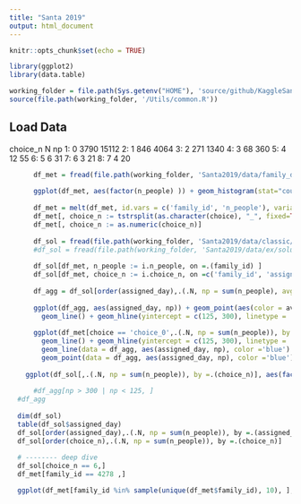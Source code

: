 ```yaml
---
title: "Santa 2019"
output: html_document
---
```


```r
knitr::opts_chunk$set(echo = TRUE)

library(ggplot2)
library(data.table)

working_folder = file.path(Sys.getenv("HOME"), 'source/github/KaggleSandbox/')
source(file.path(working_folder, '/Utils/common.R'))

```

## Load Data
   choice_n    N    np
1:        0 3790 15112
2:        1  846  4064
3:        2  271  1340
4:        3   68   360
5:        4   12    55
6:        5    6    31
7:        6    3    21
8:        7    4    20
```r
    
      df_met = fread(file.path(working_folder, 'Santa2019/data/family_data.csv'))
  
      ggplot(df_met, aes(factor(n_people) )) + geom_histogram(stat="count")
      
      df_met = melt(df_met, id.vars = c('family_id', 'n_people'), variable.name = 'choice', value.name = "day")
      df_met[, choice_n := tstrsplit(as.character(choice), "_", fixed=TRUE, keep=2L)]
      df_met[, choice_n := as.numeric(choice_n)]
      
      df_sol = fread(file.path(working_folder, 'Santa2019/data/classic/solution.csv'))
      #df_sol = fread(file.path(working_folder, 'Santa2019/data/ex/solution.73123.csv'))
      
      df_sol[df_met, n_people := i.n_people, on =.(family_id) ]
      df_sol[df_met, choice_n := i.choice_n, on =c('family_id', 'assigned_day' = 'day') ]
      
      df_agg = df_sol[order(assigned_day),.(.N, np = sum(n_people), avg_choice = mean(choice_n)), by =.(assigned_day)]
      
      ggplot(df_agg, aes(assigned_day, np)) + geom_point(aes(color = avg_choice)) + 
        geom_line() + geom_hline(yintercept = c(125, 300), linetype = 'dashed', color = 'red') 
      
      ggplot(df_met[choice == 'choice_0',.(.N, np = sum(n_people)), by =.(day)], aes(day, np)) + geom_point() + 
        geom_line() + geom_hline(yintercept = c(125, 300), linetype = 'dashed', color = 'red') + 
        geom_line(data = df_agg, aes(assigned_day, np), color ='blue') + 
        geom_point(data = df_agg, aes(assigned_day, np), color ='blue')
    
    ggplot(df_sol[,.(.N, np = sum(n_people)), by =.(choice_n)], aes(factor(choice_n), np)) + geom_bar(stat = 'identity')
      
      #df_agg[np > 300 | np < 125, ]
  #df_agg
  
  dim(df_sol)
  table(df_sol$assigned_day)
  df_sol[order(assigned_day),.(.N, np = sum(n_people)), by =.(assigned_day)]
  df_sol[order(choice_n),.(.N, np = sum(n_people)), by =.(choice_n)]
  
  # -------- deep dive
  df_sol[choice_n == 6,]
  df_met[family_id == 4278 ,]

  ggplot(df_met[family_id %in% sample(unique(df_met$family_id), 10), ], aes(day, family_id, group =family_id, color = choice_n)) + geom_point()
```

